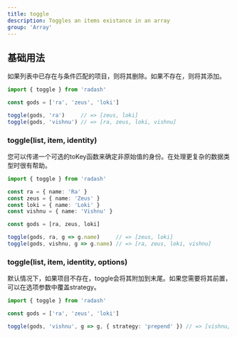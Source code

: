 ```yaml
---
title: toggle
description: Toggles an items existance in an array
group: 'Array'
---
```


## 基础用法

如果列表中已存在与条件匹配的项目，则将其删除。如果不存在，则将其添加。

```ts
import { toggle } from 'radash'

const gods = ['ra', 'zeus', 'loki']

toggle(gods, 'ra')     // => [zeus, loki]
toggle(gods, 'vishnu') // => [ra, zeus, loki, vishnu]
```

### toggle(list, item, identity)

您可以传递一个可选的toKey函数来确定非原始值的身份。在处理更复杂的数据类型时很有帮助。

```ts
import { toggle } from 'radash'

const ra = { name: 'Ra' }
const zeus = { name: 'Zeus' }
const loki = { name: 'Loki' }
const vishnu = { name: 'Vishnu' }

const gods = [ra, zeus, loki]

toggle(gods, ra, g => g.name)     // => [zeus, loki]
toggle(gods, vishnu, g => g.name) // => [ra, zeus, loki, vishnu]
```

### toggle(list, item, identity, options)

默认情况下，如果项目不存在，toggle会将其附加到末尾。如果您需要将其前置，可以在选项参数中覆盖strategy。

```ts
import { toggle } from 'radash'

const gods = ['ra', 'zeus', 'loki']

toggle(gods, 'vishnu', g => g, { strategy: 'prepend' }) // => [vishnu, ra, zeus, loki]
```
